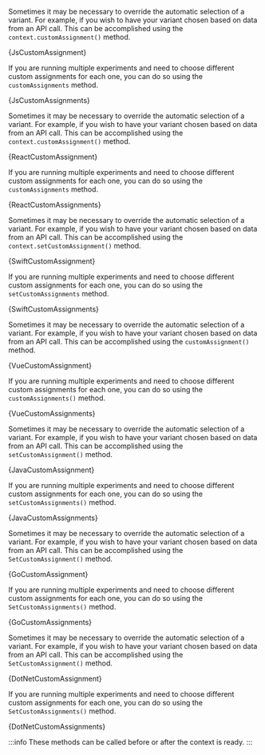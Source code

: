 







<Tabs groupId="language">

<TabItem value="js" label="Javascript">

Sometimes it may be necessary to override the automatic selection of a variant.
For example, if you wish to have your variant chosen based on data from an
API call. This can be accomplished using the `context.customAssignment()`
method.

<CodeBlock language="js">{JsCustomAssignment}</CodeBlock>

If you are running multiple experiments and need to choose different custom
assignments for each one, you can do so using the `customAssignments` method.

<CodeBlock language="js">{JsCustomAssignments}</CodeBlock>

</TabItem>

<TabItem value="react" label="React">

Sometimes it may be necessary to override the automatic selection of a variant.
For example, if you wish to have your variant chosen based on data from an
API call. This can be accomplished using the `context.customAssignment()`
method.

<CodeBlock language="jsx">{ReactCustomAssignment}</CodeBlock>

If you are running multiple experiments and need to choose different custom
assignments for each one, you can do so using the `customAssignments` method.

<CodeBlock language="jsx">{ReactCustomAssignments}</CodeBlock>

</TabItem>

<TabItem value="swift" label="Swift">

Sometimes it may be necessary to override the automatic selection of a variant.
For example, if you wish to have your variant chosen based on data from an
API call. This can be accomplished using the `context.setCustomAssignment()`
method.

<CodeBlock language="swift">{SwiftCustomAssignment}</CodeBlock>

If you are running multiple experiments and need to choose different custom
assignments for each one, you can do so using the `setCustomAssignments` method.

<CodeBlock language="swift">{SwiftCustomAssignments}</CodeBlock>

</TabItem>

<TabItem value="vue" label="Vue2">

Sometimes it may be necessary to override the automatic selection of a variant.
For example, if you wish to have your variant chosen based on data from an
API call. This can be accomplished using the `customAssignment()`
method.

<CodeBlock language="js">{VueCustomAssignment}</CodeBlock>

If you are running multiple experiments and need to choose different custom
assignments for each one, you can do so using the `customAssignments()` method.

<CodeBlock language="js">{VueCustomAssignments}</CodeBlock>

</TabItem>

<TabItem value="java" label="Java">

Sometimes it may be necessary to override the automatic selection of a variant.
For example, if you wish to have your variant chosen based on data from an
API call. This can be accomplished using the `setCustomAssignment()`
method.

<CodeBlock language="java">{JavaCustomAssignment}</CodeBlock>

If you are running multiple experiments and need to choose different custom
assignments for each one, you can do so using the `setCustomAssignments()` method.

<CodeBlock language="java">{JavaCustomAssignments}</CodeBlock>

</TabItem>

<TabItem value="go" label="Go">

Sometimes it may be necessary to override the automatic selection of a variant.
For example, if you wish to have your variant chosen based on data from an
API call. This can be accomplished using the `SetCustomAssignment()`
method.

<CodeBlock language="go">{GoCustomAssignment}</CodeBlock>

If you are running multiple experiments and need to choose different custom
assignments for each one, you can do so using the `SetCustomAssignments()` method.

<CodeBlock language="go">{GoCustomAssignments}</CodeBlock>

</TabItem>

<TabItem value="dotnet" label=".NET">

Sometimes it may be necessary to override the automatic selection of a variant.
For example, if you wish to have your variant chosen based on data from an
API call. This can be accomplished using the `SetCustomAssignment()`
method.

<CodeBlock language="csharp">{DotNetCustomAssignment}</CodeBlock>

If you are running multiple experiments and need to choose different custom
assignments for each one, you can do so using the `SetCustomAssignments()` method.

<CodeBlock language="csharp">{DotNetCustomAssignments}</CodeBlock>

</TabItem>

</Tabs>

:::info
These methods can be called before or after the context is ready.
:::
